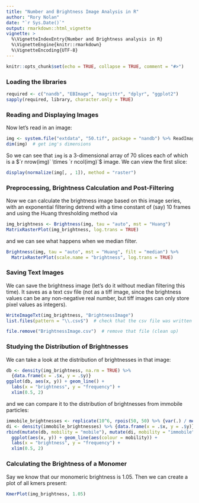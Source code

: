 ```yaml
---
title: "Number and Brightness Image Analysis in R"
author: "Rory Nolan"
date: "`r Sys.Date()`"
output: rmarkdown::html_vignette
vignette: >
  %\VignetteIndexEntry{Number and Brightness analysis in R}
  %\VignetteEngine{knitr::rmarkdown}
  %\VignetteEncoding{UTF-8}
---
```


```r
knitr::opts_chunk$set(echo = TRUE, collapse = TRUE, comment = "#>")
```

### Loading the libraries

```r
required <- c("nandb", "EBImage", "magrittr", "dplyr", "ggplot2")
sapply(required, library, character.only = TRUE)
```

### Reading and Displaying Images

Now let's read in an image:
```r
img <- system.file("extdata", "50.tif", package = "nandb") %>% ReadImageData
dim(img)  # get img's dimensions
```
So we can see that `img` is a 3-dimensional array of 70 slices each of which is a $`r nrow(img)` \times `r ncol(img)`$ image. We can view the first slice:
```r
display(normalize(img[, , 1]), method = "raster")
```

### Preprocessing, Brightness Calculation and Post-Filtering

Now we can calculate the brightness image based on this image series, with an exponential filtering detrend with a time constant of (say) 10 frames and using the Huang thresholding method via 
```r
img_brightness <- Brightness(img, tau = "auto", mst = "Huang")
MatrixRasterPlot(img_brightness, log.trans = TRUE)
```

and we can see what happens when we median filter. 
```r
Brightness(img, tau = "auto", mst = "Huang", filt = "median") %>% 
  MatrixRasterPlot(scale.name = "brightness", log.trans = TRUE)
```

### Saving Text Images

We can save the brightness image (let's do it without median filtering this time). It saves as a text csv file (not as a tiff image, since the brightness values can be any non-negative real number, but tiff images can only store pixel values as integers).
```r
WriteImageTxt(img_brightness, "BrightnessImage")
list.files(pattern = "\\.csv$")  # check that the csv file was written to the folder
```
```r
file.remove("BrightnessImage.csv")  # remove that file (clean up)
```

### Studying the Distribution of Brightnesses

We can take a look at the distribution of brightnesses in that image:
```r
db <- density(img_brightness, na.rm = TRUE) %>% 
  {data.frame(x = .$x, y = .$y)}
ggplot(db, aes(x, y)) + geom_line() + 
  labs(x = "brightness", y = "frequency") +
  xlim(0.5, 2)
```

and we can compare it to the distribution of brightnesses from immobile particles:
```r
immobile_brightnesses <- replicate(10^6, rpois(50, 50) %>% {var(.) / mean(.)})
di <- density(immobile_brightnesses) %>% {data.frame(x = .$x, y = .$y)}
rbind(mutate(db, mobility = "mobile"), mutate(di, mobility = "immobile")) %>%      mutate(mobility = factor(mobility)) %>% 
  ggplot(aes(x, y)) + geom_line(aes(colour = mobility)) + 
  labs(x = "brightness", y = "frequency") +
  xlim(0.5, 2)
```

### Calculating the Brightness of a Monomer

Say we know that our monomeric brightness is 1.05. Then we can create a plot of all kmers present:
```r
KmerPlot(img_brightness, 1.05)
```

<!-- Instead, say that you know that you have only monomers (no dimers, trimers, etc) in your images but you don't know what your monomeric brightness is. Then you can use 
```r
# this
```
However, if you don't have an image of monomers only, then I can't help you to determine the brightness of your monomer. --> 
